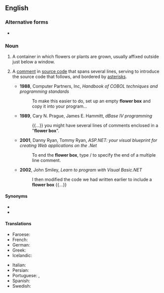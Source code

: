 {{also|flowerbox}}

==English==

===Alternative forms===
* {{l|en|flowerbox}}

===Noun===
{{en-noun}}

# A container in which flowers or plants are grown, usually affixed outside just below a window.
# {{lb|en|computing|programming}} A [[comment]] in [[source code]] that spans several lines, serving to introduce the source code that follows, and bordered by [[asterisk]]s.
#* '''1988''', Computer Partners, Inc, ''Handbook of COBOL techniques and programming standards''
#*: To make this easier to do, set up an empty '''flower box''' and copy it into your program...
#* '''1989''', Cary N. Prague, James E. Hammitt, ''dBase IV programming''
#*: {{...}} you might have several lines of comments enclosed in a "'''flower box'''".
#* '''2001''', Danny Ryan, Tommy Ryan, ''ASP.NET: your visual blueprint for creating Web applications on the .Net''
#*: To end the '''flower box''', type / to specify the end of a multiple line comment.
#* '''2002''', John Smiley, ''Learn to program with Visual Basic.NET''
#*: I then modified the code we had written earlier to include a '''flower box''' {{...}}

====Synonyms====
* {{l|en|planter box}}
* {{l|en|planter}}

====Translations====
{{trans-top|flower container}}
* Faroese: {{t|fo|blómukassi|m}}
* French: {{t+|fr|jardinière|f}}
* German: {{t+|de|Blumenkasten|m}}
* Greek: {{t+|el|ζαρντινιέρα|f}}
* Icelandic: {{t|is|blómakassi|m}}
{{trans-mid}}
* Italian: {{t+|it|fioriera|f}}
* Persian: {{t|fa|فلاور باکس|tr=flâver-bâks|sc=fa-Arab}}
* Portuguese: {{t|pt|floreira|f}}, {{t+|pt|jardineira|f}}
* Spanish: {{t|es|jardinera|f}}
* Swedish: {{t+|sv|blomlåda|c}}
{{trans-bottom}}